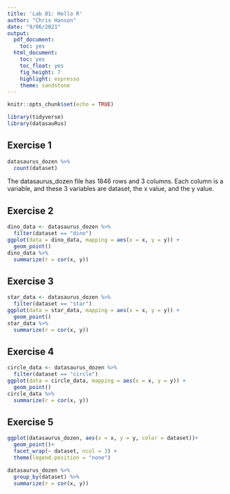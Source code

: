 ```yaml
---
title: 'Lab 01: Hello R'
author: "Chris Hanson"
date: "9/06/2021"
output:
  pdf_document:
    toc: yes
  html_document:
    toc: yes
    toc_float: yes
    fig_height: 7
    highlight: espresso
    theme: sandstone
---
```


```r
knitr::opts_chunk$set(echo = TRUE)
```


```r
library(tidyverse)
library(datasauRus)
```


## Exercise 1

```r
datasaurus_dozen %>%
  count(dataset)
```
The datasaurus_dozen file has 1846 rows and 3 columns. Each column is a variable, and these 3 variables are dataset, the x value, and the y value.

## Exercise 2

```r
dino_data <- datasaurus_dozen %>%
  filter(dataset == "dino")
ggplot(data = dino_data, mapping = aes(x = x, y = y)) +
  geom_point()
dino_data %>%
  summarize(r = cor(x, y))
```

## Exercise 3

```r
star_data <- datasaurus_dozen %>%
  filter(dataset == "star")
ggplot(data = star_data, mapping = aes(x = x, y = y)) +
  geom_point()
star_data %>%
  summarize(r = cor(x, y))

```

## Exercise 4

```r
circle_data <- datasaurus_dozen %>%
  filter(dataset == "circle")
ggplot(data = circle_data, mapping = aes(x = x, y = y)) +
  geom_point()
circle_data %>%
  summarize(r = cor(x, y))

```

## Exercise 5

```r
ggplot(datasaurus_dozen, aes(x = x, y = y, color = dataset))+
  geom_point()+
  facet_wrap(~ dataset, ncol = 3) +
  theme(legend.position = "none")

datasaurus_dozen %>%
  group_by(dataset) %>%
  summarize(r = cor(x, y))

```
